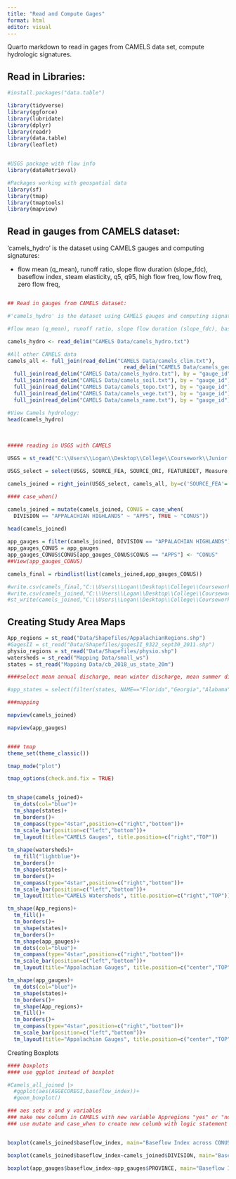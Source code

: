 ```yaml
---
title: "Read and Compute Gages"
format: html
editor: visual
---
```


Quarto markdown to read in gages from CAMELS data set, compute hydrologic signatures.

## Read in Libraries:

```r
#install.packages("data.table")

library(tidyverse)
library(ggforce)
library(lubridate)
library(dplyr)
library(readr)
library(data.table)
library(leaflet)


#USGS package with flow info
library(dataRetrieval)

#Packages working with geospatial data
library(sf)
library(tmap)
library(tmaptools)
library(mapview)

```

## Read in gauges from CAMELS dataset:

'camels_hydro' is the dataset using CAMELS gauges and computing signatures:

-   flow mean (q_mean), runoff ratio, slope flow duration (slope_fdc), baseflow index, steam elasticity, q5, q95, high flow freq, low flow freq, zero flow freq,

```         
```

```r
## Read in gauges from CAMELS dataset:

#'camels_hydro' is the dataset using CAMELS gauges and computing signatures:

#flow mean (q_mean), runoff ratio, slope flow duration (slope_fdc), baseflow index, steam elasticity, q5, q95, high flow freq, low flow freq, zero flow freq,

camels_hydro <- read_delim("CAMELS Data/camels_hydro.txt")

#All other CAMELS data
camels_all <- full_join(read_delim("CAMELS Data/camels_clim.txt"),
                                     read_delim("CAMELS Data/camels_geol.txt"), by = "gauge_id") |>
  full_join(read_delim("CAMELS Data/camels_hydro.txt"), by = "gauge_id") |>
  full_join(read_delim("CAMELS Data/camels_soil.txt"), by = "gauge_id") |>
  full_join(read_delim("CAMELS Data/camels_topo.txt"), by = "gauge_id") |>
  full_join(read_delim("CAMELS Data/camels_vege.txt"), by = "gauge_id") |> 
  full_join(read_delim("CAMELS Data/camels_name.txt"), by = "gauge_id")

#View Camels hydrology:
head(camels_hydro)

```

\

```r
##### reading in USGS with CAMELS 

USGS = st_read("C:\\Users\\Logan\\Desktop\\College\\Coursework\\Junior Year\\Research Project\\data\\Gages_physio shp")

USGS_select = select(USGS, SOURCE_FEA, SOURCE_ORI, FEATUREDET, Measure, EventType, FLComID, AREA, PERIMETER, PHYSIODD_, PHYSIODD_I, FCODE, FENCODE, DIVISION, PROVINCE, SECTION, PROVCODE, geometry)

camels_joined = right_join(USGS_select, camels_all, by=c('SOURCE_FEA'='gauge_id'))

#### case_when()

camels_joined = mutate(camels_joined, CONUS = case_when(
  DIVISION == "APPALACHIAN HIGHLANDS" ~ "APPS", TRUE ~ "CONUS"))

head(camels_joined)
  
app_gauges = filter(camels_joined, DIVISION == "APPALACHIAN HIGHLANDS")
app_gauges_CONUS = app_gauges
app_gauges_CONUS$CONUS[app_gauges_CONUS$CONUS == "APPS"] <- "CONUS"
##View(app_gauges_CONUS)

camels_final = rbindlist(list(camels_joined,app_gauges_CONUS))

#write.csv(camels_final,"C:\\Users\\Logan\\Desktop\\College\\Coursework\\Junior Year\\Second Semester\\Analysis in GIS\\ESDA\\ESDA\\camels_final.csv")
#write.csv(camels_joined,"C:\\Users\\Logan\\Desktop\\College\\Coursework\\Junior Year\\Second Semester\\Analysis in GIS\\ESDA\\ESDA\\camels_joined.csv")
#st_write(camels_joined,"C:\\Users\\Logan\\Desktop\\College\\Coursework\\Junior Year\\Second Semester\\Analysis in GIS\\ESDA\\ESDA\\camels_joined.shp")


```

## Creating Study Area Maps

```r

App_regions = st_read("Data/Shapefiles/AppalachianRegions.shp")
#GagesII = st_read("Data/Shapefiles/gagesII_9322_sept30_2011.shp")
physio_regions = st_read("Data/Shapefiles/physio.shp")
watersheds = st_read("Mapping Data/small_ws")
states = st_read("Mapping Data/cb_2018_us_state_20m")

####select mean annual discharge, mean winter discharge, mean summer discharge, high flow (90%), low flow (10%), BFI, runoff ratio, and RBI

#app_states = select(filter(states, NAME=="Florida","Georgia","Alabama","South Carolina","North Carolina","Tennessee","Kentucky","West Virgina","Virginia","Maryland","Delaware","Ohio","Pennsylvania","New Jersey","New York","Massachusetts","Rhode Island","Conneticut","New Hampshire","Vermont","Maine","District of Columbia"))

###mapping

mapview(camels_joined)

mapview(app_gauges)


#### tmap
theme_set(theme_classic())

tmap_mode("plot")

tmap_options(check.and.fix = TRUE)


tm_shape(camels_joined)+
  tm_dots(col="blue")+
  tm_shape(states)+
  tm_borders()+
  tm_compass(type="4star",position=c("right","bottom"))+
  tm_scale_bar(position=c("left","bottom"))+
  tm_layout(title="CAMELS Gauges", title.position=c("right","TOP"))
  
tm_shape(watersheds)+
  tm_fill("lightblue")+
  tm_borders()+
  tm_shape(states)+
  tm_borders()+
  tm_compass(type="4star",position=c("right","bottom"))+
  tm_scale_bar(position=c("left","bottom"))+
  tm_layout(title="CAMELS Watersheds", title.position=c("right","TOP"))

tm_shape(App_regions)+
  tm_fill()+
  tm_borders()+
  tm_shape(states)+
  tm_borders()+
  tm_shape(app_gauges)+
  tm_dots(col="blue")+
  tm_compass(type="4star",position=c("right","bottom"))+
  tm_scale_bar(position=c("left","bottom"))+
  tm_layout(title="Appalachian Gauges", title.position=c("center","TOP"))

tm_shape(app_gauges)+
  tm_dots(col="blue")+
  tm_shape(states)+
  tm_borders()+
  tm_shape(App_regions)+
  tm_fill()+
  tm_borders()+
  tm_compass(type="4star",position=c("right","bottom"))+
  tm_scale_bar(position=c("left","bottom"))+
  tm_layout(title="Appalachian Gauges", title.position=c("center","TOP"))


```

Creating Boxplots

```r
#### boxplots
#### use ggplot instead of boxplot

#Camels_all_joined |> 
  #ggplot(aes(AGGECOREGI,baseflow_index))+
  #geom_boxplot()

### aes sets x and y variables
### make new column in CAMELS with new variable Appregions "yes" or "no"
### use mutate and case_when to create new columb with logic statement


boxplot(camels_joined$baseflow_index, main="Baseflow Index across CONUS")

boxplot(camels_joined$baseflow_index~camels_joined$DIVISION, main="Baseflow Index Across CONUS",xlab="Division",ylab="BFI",col=c("blue","green","red","gold","purple","pink","lemonchiffon","lightblue","orange"))

boxplot(app_gauges$baseflow_index~app_gauges$PROVINCE, main="Baseflow Index Across the Appalachian Mountains",xlab="Province",ylab="BFI",col=c("red2","blue","green"))




```
